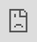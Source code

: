 ```yaml
---
title: "Create Panel"

description: "Turn the page into your Zymono panel."
---
```


<!-- ### Body

<ParamField body="name" type="string">
  This is the name of the user group.
</ParamField>

<ParamField body="user_group_id" type="string">
  This is the ID you use to identify this user group in your database.
</ParamField>

<ParamField body="mapping" type="object">
  This is a JSON mapping of schema id to either the data source that this user group should be
  associated with or id of the datasource you provided when creating it.
</ParamField>

<ParamField body="properties" type="object">
  This is a JSON object for properties assigned to this user group. These will be accessible through
  variables in the dashboards and SQL editor
</ParamField>

### Response

<ResponseField name="success" type="number">
  Indicates whether the call was successful. 1 if successful, 0 if not.
</ResponseField>

<ResponseField name="new_user_group" type="boolean">
  Indicates whether a new user group was created.
</ResponseField>

<ResponseField name="user_group" type="object">

The contents of the user group

<Expandable title="Toggle object">

<ResponseField name="team_id" type="number">
  This is the internal ID for this user group. You don't need to record this information, since
  you will not need to use it.
</ResponseField>

<ResponseField name="token" type="string">
  This is the user group token (userGroupToken or USER_GROUP_TOKEN) that will be used to identify
  which user group is viewing the dashboard. You should save this on your end to use when rendering
  an embedded dashboard.
</ResponseField>

<ResponseField name="name" type="string">
  This is the name of the user group provided in the request body.
</ResponseField>

<ResponseField name="provided_id" type="string">
  This is the user_group_id provided in the request body.
</ResponseField>

<ResponseField name="properties" type="JSON or null">
  This is the properties object if it was provided in the request body
</ResponseField>

</Expandable>

</ResponseField> -->

<RequestExample>

```html Example Request
<iframe src="https://api.zymono.com/panel/" style="position:absolute;top:0;left:0;width:100%;height:100%;border:none;">
<script type="module" id="zymonoPanel">
  import { createPanel } from 'https://api.zymono.com/panel.js'
  createPanel('Your_Panel_Key_Here')
</script>
```

</RequestExample>

<RequestExample>
Experimental Request
```html Example Request
<script src="https://api.zymono.com/panel-nonmodular.js"></script>
<iframe src="https://api.zymono.com/panel/" style="position:absolute;top:0;left:0;width:100%;height:100%;border:none;">
<script>
    createPanel('Your_Panel_Key_Here')
</script>

```
</RequestExample>
